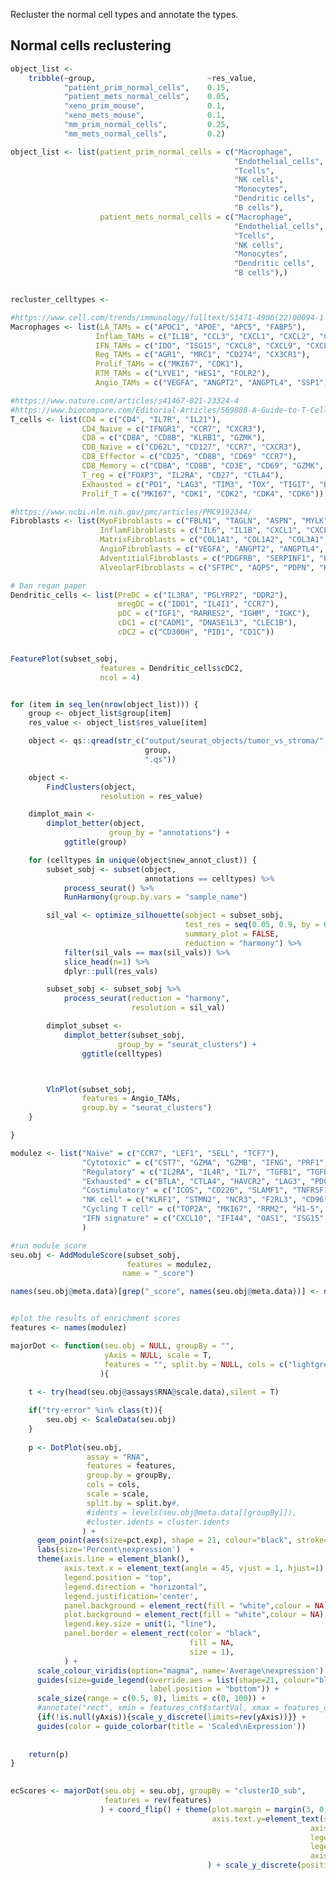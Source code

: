 Recluster the normal cell types and annotate the types.

## Normal cells reclustering

```r

object_list <-
    tribble(~group,                         ~res_value,
            "patient_prim_normal_cells",    0.15,
            "patient_mets_normal_cells",    0.05,
            "xeno_prim_mouse",              0.1,
            "xeno_mets_mouse",              0.1,
            "mm_prim_normal_cells",         0.25,
            "mm_mets_normal_cells",         0.2)

object_list <- list(patient_prim_normal_cells = c("Macrophage",
                                                  "Endothelial_cells",
                                                  "Tcells",
                                                  "NK cells",
                                                  "Monocytes",
                                                  "Dendritic cells",
                                                  "B cells"),
                    patient_mets_normal_cells = c("Macrophage",
                                                  "Endothelial_cells",
                                                  "Tcells",
                                                  "NK cells",
                                                  "Monocytes",
                                                  "Dendritic cells",
                                                  "B cells"),)


recluster_celltypes <- 

#https://www.cell.com/trends/immunology/fulltext/S1471-4906(22)00094-1
Macrophages <- list(LA_TAMs = c("APOC1", "APOE", "APC5", "FABP5"),
                   Inflam_TAMs = c("IL1B", "CCL3", "CXCL1", "CXCL2", "CXCL3", "CXCL5"),
                   IFN_TAMs = c("IDO", "ISG15", "CXCL8", "CXCL9", "CXCL10"),
                   Reg_TAMs = c("AGR1", "MRC1", "CD274", "CX3CR1"),
                   Prolif_TAMs = c("MKI67", "CDK1"),
                   RTM_TAMs = c("LYVE1", "HES1", "FOLR2"),
                   Angio_TAMs = c("VEGFA", "ANGPT2", "ANGPTL4", "SSP1"))

#https://www.nature.com/articles/s41467-021-23324-4
#https://www.biocompare.com/Editorial-Articles/569888-A-Guide-to-T-Cell-Markers/
T_cells <- list(CD4 = c("CD4", "IL7R", "IL21"),
                CD4_Naive = c("IFNGR1", "CCR7", "CXCR3"),
                CD8 = c("CD8A", "CD8B", "KLRB1", "GZMK"),
                CD8_Naive = c("CD62L", "CD127", "CCR7", "CXCR3"),
                CD8_Effector = c("CD25", "CD8B", "CD69" "CCR7"),
                CD8_Memory = c("CD8A", "CD8B", "CD3E", "CD69", "GZMK", "KLRG1"),
                T_reg = c("FOXP3", "IL2RA", "CD27", "CTLA4"),
                Exhausted = c("PD1", "LAG3", "TIM3", "TOX", "TIGIT", "BTLA", "IL2"),
                Prolif_T = c("MKI67", "CDK1", "CDK2", "CDK4", "CDK6"))

#https://www.ncbi.nlm.nih.gov/pmc/articles/PMC9192344/
Fibroblasts <- list(MyoFibroblasts = c("FBLN1", "TAGLN", "ASPN", "MYLK", "WIF1", "ACTA2"),
                    InflamFibroblasts = c("IL6", "IL1B", "CXCL1", "CXCL2", "CXCL3", "CXCL5"),
                    MatrixFibroblasts = c("COL1A1", "COL1A2", "COL3A1", "COL5A1", "COL5A2", "COL6A1"),
                    AngioFibroblasts = c("VEGFA", "ANGPT2", "ANGPTL4", "SSP1"),
                    AdventitialFibroblasts = c("PDGFRB", "SERPINF1", "PI16", "SFRP2"),
                    AlveolarFibroblasts = c("SFTPC", "AQP5", "PDPN", "KRT5"))

# Dan regan paper
Dendritic_cells <- list(PreDC = c("IL3RA", "PGLYRP2", "DDR2"),
                        mregDC = c("IDO1", "IL4I1", "CCR7"),
                        pDC = c("IGF1", "RARRES2", "IGHM", "IGKC"),
                        cDC1 = c("CADM1", "DNASE1L3", "CLEC1B"),
                        cDC2 = c("CD300H", "PID1", "CD1C"))


FeaturePlot(subset_sobj,
                    features = Dendritic_cells$cDC2,
                    ncol = 4)


for (item in seq_len(nrow(object_list))) {
    group <- object_list$group[item]
    res_value <- object_list$res_value[item]

    object <- qs::qread(str_c("output/seurat_objects/tumor_vs_stroma/",
                              group,
                              ".qs"))

    object <- 
        FindClusters(object,
                    resolution = res_value)

    dimplot_main <-
        dimplot_better(object,
                      group_by = "annotations") +
            ggtitle(group)

    for (celltypes in unique(object$new_annot_clust)) {
        subset_sobj <- subset(object,
                              annotations == celltypes) %>%
            process_seurat() %>%
            RunHarmony(group.by.vars = "sample_name")

        sil_val <- optimize_silhouette(sobject = subset_sobj,
                                       test_res = seq(0.05, 0.9, by = 0.05),
                                       summary_plot = FALSE,
                                       reduction = "harmony") %>%
            filter(sil_vals == max(sil_vals)) %>%
            slice_head(n=1) %>%
            dplyr::pull(res_vals)

        subset_sobj <- subset_sobj %>%
            process_seurat(reduction = "harmony",
                           resolution = sil_val)

        dimplot_subset <- 
            dimplot_better(subset_sobj,
                        group_by = "seurat_clusters") +
                ggtitle(celltypes)



        VlnPlot(subset_sobj,
                features = Angio_TAMs,
                group.by = "seurat_clusters")
    }

}

modulez <- list("Naïve" = c("CCR7", "LEF1", "SELL", "TCF7"),
                "Cytotoxic" = c("CST7", "GZMA", "GZMB", "IFNG", "PRF1", "TNFSF10"),
                "Regulatory" = c("IL2RA", "IL4R", "IL7", "TGFB1", "TGFB3", "TGFBI", "TGFBR1"),
                "Exhausted" = c("BTLA", "CTLA4", "HAVCR2", "LAG3", "PDCD1", "TIGIT"),
                "Costimulatory" = c("ICOS", "CD226", "SLAMF1", "TNFRSF14", "TNFRSF25", "TNFRSF9"),
                "NK cell" = c("KLRF1", "STMN2", "NCR3", "F2RL3", "CD96", "IL2RB"),
                "Cycling T cell" = c("TOP2A", "MKI67", "RRM2", "H1-5", "DIAPH3", "TK1"),
                "IFN signature" = c("CXCL10", "IFI44", "OAS1", "ISG15", "IFI44L", "IFGGB2")
                )

#run module score
seu.obj <- AddModuleScore(subset_sobj,
                          features = modulez,
                         name = "_score")

names(seu.obj@meta.data)[grep("_score", names(seu.obj@meta.data))] <- names(modulez)


#plot the results of enrichment scores
features <- names(modulez)

majorDot <- function(seu.obj = NULL, groupBy = "",
                     yAxis = NULL, scale = T,
                     features = "", split.by = NULL, cols = c("lightgrey", "blue"), cluster.idents = F
                    ){
    
    t <- try(head(seu.obj@assays$RNA@scale.data),silent = T)

    if("try-error" %in% class(t)){
        seu.obj <- ScaleData(seu.obj)
    }
                       
    p <- DotPlot(seu.obj,
                 assay = "RNA",
                 features = features,
                 group.by = groupBy,
                 cols = cols,
                 scale = scale,
                 split.by = split.by#,
                 #idents = levels(seu.obj@meta.data[[groupBy]]),
                 #cluster.idents = cluster.idents
                ) +
      geom_point(aes(size=pct.exp), shape = 21, colour="black", stroke=0.5) +
      labs(size='Percent\nexpression')  +
      theme(axis.line = element_blank(),
            axis.text.x = element_text(angle = 45, vjust = 1, hjust=1),
            legend.position = "top",
            legend.direction = "horizontal",
            legend.justification='center',
            panel.background = element_rect(fill = "white",colour = NA),
            plot.background = element_rect(fill = "white",colour = NA),
            legend.key.size = unit(1, "line"),
            panel.border = element_rect(color = "black",
                                        fill = NA,
                                        size = 1),
            ) +
      scale_colour_viridis(option="magma", name='Average\nexpression') +
      guides(size=guide_legend(override.aes = list(shape=21, colour="black", fill="white"),
                               label.position = "bottom")) +
      scale_size(range = c(0.5, 8), limits = c(0, 100)) +
      #annotate("rect", xmin = features_cnt$startVal, xmax = features_cnt$endVal, ymin = features_cnt$cluster-0.5, ymax = features_cnt$cluster+0.5, fill = NA, colour = "mediumpurple1", size = 1) +
      {if(!is.null(yAxis)){scale_y_discrete(limits=rev(yAxis))}} +
      guides(color = guide_colorbar(title = 'Scaled\nExpression')) 
      
    
    return(p)
}
  

ecScores <- majorDot(seu.obj = seu.obj, groupBy = "clusterID_sub",
                     features = rev(features)
                    ) + coord_flip() + theme(plot.margin = margin(3, 0, 3, 0, "pt"),
                                             axis.text.y=element_text(size=10),
                                                                   axis.title = element_blank(),
                                                                   legend.position = "right",
                                                                   legend.direction = "vertical",
                                                                   axis.text.x = element_text(angle=0, hjust = 0.5)
                                            ) + scale_y_discrete(position = "right") + scale_colour_continuous(name="Enrichment score", type = "viridis")

```